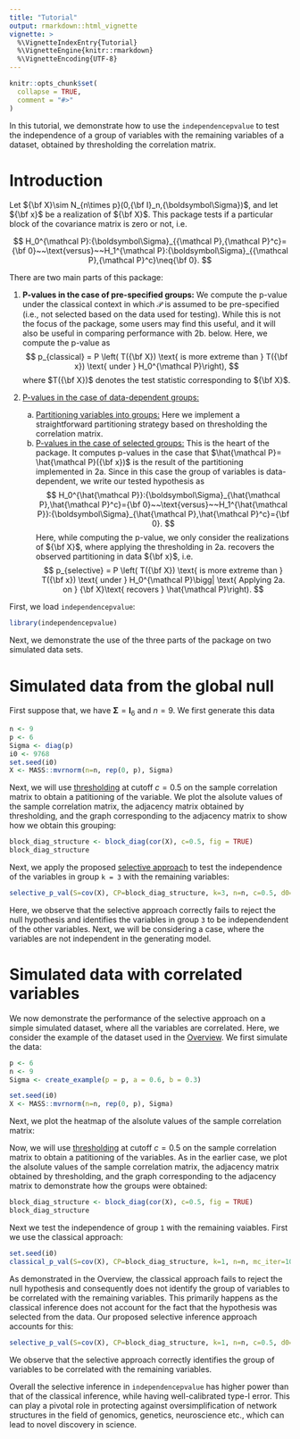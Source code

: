 ```yaml
---
title: "Tutorial"
output: rmarkdown::html_vignette
vignette: >
  %\VignetteIndexEntry{Tutorial}
  %\VignetteEngine{knitr::rmarkdown}
  %\VignetteEncoding{UTF-8}
---
```

\newcommand{\bA}{{\bf A}}
\newcommand{\bX}{{\bf X}}
\newcommand{\bx}{{\bf x}}
\newcommand{\bI}{{\bf I}}
\newcommand{\bW}{{\bf W}}
\newcommand{\bS}{{\bf S}}
\newcommand{\bT}{{\bf T}}
\newcommand{\bL}{{\bf L}}
\newcommand{\bg}{{\bf g}}
\newcommand{\bSigma}{{\boldsymbol\Sigma}}
\newcommand{\bLambda}{{\boldsymbol\Lambda}}
\newcommand{\bGamma}{{\boldsymbol\Gamma}}
\newcommand{\blambda}{\boldsymbol\lambda}
\newcommand{\P}{{\mathcal P}}
\newcommand{\hP}{\hat{\mathcal P}}

```r
knitr::opts_chunk$set(
  collapse = TRUE,
  comment = "#>"
)
```

In this tutorial, we demonstrate how to use the `independencepvalue` to test the independence of a group of variables with the remaining variables of a dataset, obtained by thresholding the correlation matrix. 

# Introduction
Let $\bX\sim N_{n\times p}(0,\bI_n,\bSigma)$, and let $\bx$ be a realization of $\bX$. This package tests if a particular block of the covariance matrix is zero or not, i.e.

$$
H_0^\P:\bSigma_{\P,\P^c}={\bf 0}~~\text{versus}~~H_1^\P:\bSigma_{\P,\P^c}\neq{\bf 0}.
$$

There are two main parts of this package:

1. **P-values in the case of pre-specified groups:** We compute the p-value under the classical context in which $\P$ is assumed to be pre-specified (i.e., not selected based on the data used for testing).  While this is not the focus of the package, some users may find this useful, and it will also be useful in comparing performance with 2b. below. Here, we compute the p-value as 
$$
p_{classical} = P \left( T(\bX) \text{ is more extreme than } T(\bx) \text{ under } H_0^\P\right),
$$
where $T(\bX)$ denotes the test statistic corresponding to $\bX$.

2. [P-values in the case of data-dependent groups:](#data-dependent)
    a. [Partitioning variables into groups:](#partition) Here we implement a straightforward partitioning strategy based on thresholding the correlation matrix.
    b. [P-values in the case of selected groups:](#selective) This is the heart of the package.  It computes p-values in the case that $\hP = \hP(\bx)$ is the result of the partitioning implemented in 2a. Since in this case the group of variables is data-dependent, we write our tested hypothesis as 
$$
H_0^{\hP}:\bSigma_{\hP,\hP^c}={\bf 0}~~\text{versus}~~H_1^{\hP}:\bSigma_{\hP,\hP^c}={\bf 0}.
$$
Here, while computing the p-value, we only consider the realizations of $\bX$, where applying the thresholding in 2a. recovers the observed partitioning in data $\bx$, i.e.
$$
p_{selective} = P \left( T(\bX) \text{ is more extreme than } T(\bx) \text{ under } H_0^\P \bigg| \text{ Applying 2a. on } \bX \text{ recovers } \hP\right).
$$


First, we load `independencepvalue`:

```r
library(independencepvalue)
```

Next, we demonstrate the use of the three parts of the package on two simulated data sets.

# Simulated data from the global null

First suppose that, we have $\bSigma  =  \mathbf I_6$ and $n=9$. We first generate this data
```r
n <- 9
p <- 6
Sigma <- diag(p)
i0 <- 9768
set.seed(i0)
X <- MASS::mvrnorm(n=n, rep(0, p), Sigma)
```


Next, we will use [thresholding](#partition) at cutoff $c = 0.5$ on the sample correlation matrix to obtain a patitioning of the variable. We plot the alsolute values of the sample correlation matrix, the adjacency matrix obtained by thresholding, and the graph corresponding to the adjacency matrix to show how we obtain this grouping:
```r
block_diag_structure <- block_diag(cor(X), c=0.5, fig = TRUE)
block_diag_structure
```

Next, we apply the proposed [selective approach](#selective) to test the independence of the variables in group `k = 3` with the remaining variables:
```r
selective_p_val(S=cov(X), CP=block_diag_structure, k=3, n=n, c=0.5, d0=5, mc_iter=1000)
```
Here, we observe that the selective approach correctly fails to reject the null hypothesis and identifies the variables in group `3` to be independendent of the other variables. Next, we will be considering a case, where the variables are not independent in the generating model. 


# Simulated data with correlated variables

We now demonstrate the performance of the selective approach on a simple simulated dataset, where all the variables are correlated. Here, we consider the example of the dataset used in the [Overview](Overview.Rmd). We first simulate the data:
```r
p <- 6
n <- 9
Sigma <- create_example(p = p, a = 0.6, b = 0.3)

set.seed(i0)
X <- MASS::mvrnorm(n=n, rep(0, p), Sigma)
```

Next, we plot the heatmap of the alsolute values of the sample correlation matrix:

Now, we will use [thresholding](#partition) at cutoff $c = 0.5$ on the sample correlation matrix to obtain a patitioning of the variables. As in the earlier case, we plot the alsolute values of the sample correlation matrix, the adjacency matrix obtained by thresholding, and the graph corresponding to the adjacency matrix to demonstrate how the groups were obtained:
```r
block_diag_structure <- block_diag(cor(X), c=0.5, fig = TRUE)
block_diag_structure
```

Next we test the independence of group `1` with the remaining vaiables. First we use the classical approach:
```r
set.seed(i0)
classical_p_val(S=cov(X), CP=block_diag_structure, k=1, n=n, mc_iter=1000)
```
As demonstrated in the Overview, the classical approach fails to reject the null hypothesis and consequently does not identify the group of variables to be correlated with the remaining variables. This primarily happens as the classical inference does not account for the fact that the hypothesis was selected from the data. Our proposed selective inference approach accounts for this:
```r
selective_p_val(S=cov(X), CP=block_diag_structure, k=1, n=n, c=0.5, d0=5, mc_iter=1000)
```
We observe that the selective approach correctly identifies the group of variables to be correlated with the remaining variables. 

Overall the selective inference in `independencepvalue` has higher power than that of the classical inference, while having well-calibrated type-I error. This can play a pivotal role in protecting against oversimplification of network structures in the field of genomics, genetics, neuroscience etc., which can lead to novel discovery in science. 
